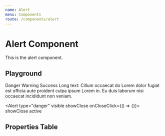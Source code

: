 ```yaml
---
name: Alert
menu: Components
route: /components/alert
---
```



# Alert Component

This is the alert component.

## Playground
<Playground>
  <Alert type="danger" visible>
    Danger
  </Alert>

  <Alert type="warning" visible>
    Warning
  </Alert>

  <Alert type="success" visible>
    Success
  </Alert>

  <Alert type="warning" visible>
    Long text: Cillum occaecat do Lorem dolor fugiat est officia aute proident culpa ipsum Lorem in. Eu duis laborum nisi occaecat incididunt non veniam.
  </Alert>

  <Alert type="danger" visible showClose onCloseClick={() => {}}>
    showClose active
  </Alert>
</Playground>

## Properties Table
<PropsTable of={Alert} />
